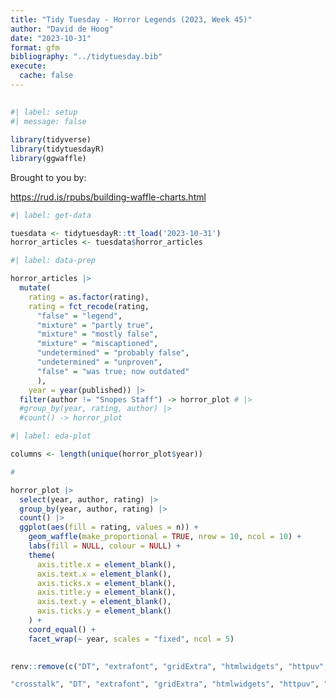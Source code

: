 ```yaml
---
title: "Tidy Tuesday - Horror Legends (2023, Week 45)"
author: "David de Hoog"
date: "2023-10-31"
format: gfm
bibliography: "../tidytuesday.bib"
execute:
  cache: false
---
```


## 

```r
#| label: setup
#| message: false

library(tidyverse)
library(tidytuesdayR)
library(ggwaffle)

```

Brought to you by:

<https://rud.is/rpubs/building-waffle-charts.html>

```r
#| label: get-data

tuesdata <- tidytuesdayR::tt_load('2023-10-31')
horror_articles <- tuesdata$horror_articles

```

```r
#| label: data-prep

horror_articles |>
  mutate(
    rating = as.factor(rating),
    rating = fct_recode(rating,
      "false" = "legend",
      "mixture" = "partly true",
      "mixture" = "mostly false",
      "mixture" = "miscaptioned",
      "undetermined" = "probably false",
      "undetermined" = "unproven",
      "false" = "was true; now outdated"
      ),
    year = year(published)) |>
  filter(author != "Snopes Staff") -> horror_plot # |>
  #group_by(year, rating, author) |>
  #count() -> horror_plot

```

```r
#| label: eda-plot

columns <- length(unique(horror_plot$year))

# 

horror_plot |>
  select(year, author, rating) |>
  group_by(year, author, rating) |>
  count() |>
  ggplot(aes(fill = rating, values = n)) +
    geom_waffle(make_proportional = TRUE, nrow = 10, ncol = 10) +
    labs(fill = NULL, colour = NULL) +
    theme(
      axis.title.x = element_blank(),
      axis.text.x = element_blank(),
      axis.ticks.x = element_blank(),
      axis.title.y = element_blank(),
      axis.text.y = element_blank(),
      axis.ticks.y = element_blank()
    ) +
    coord_equal() +
    facet_wrap(~ year, scales = "fixed", ncol = 5)
  
```

```r
renv::remove(c("DT", "extrafont", "gridExtra", "htmlwidgets", "httpuv", "later", "lazyeval", "plyr", "promises", "Rcpp", "Rttf2pt1", "waffle"))

"crosstalk", "DT", "extrafont", "gridExtra", "htmlwidgets", "httpuv", "later", "lazyeval", "plyr", "promises", "Rcpp", "Rttf2pt1", "waffle")
```
